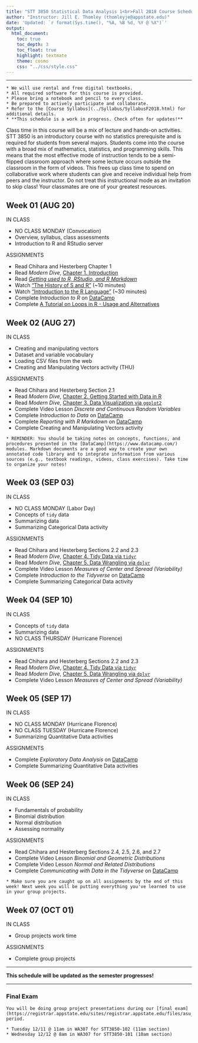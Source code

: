 ```yaml
---
title: "STT 3850 Statistical Data Analysis 1<br>Fall 2018 Course Schedule"
author: "Instructor: Jill E. Thomley (thomleyje@appstate.edu)"
date: 'Updated: `r format(Sys.time(), "%A, %B %d, %Y @ %X")`'
output: 
  html_document: 
    toc: true
    toc_depth: 3
    toc_float: true
    highlight: textmate
    theme: cosmo
    css: "../css/style.css"
---
```


<hr>

```block
* We will use rental and free digital textbooks.
* All required software for this course is provided.
* Please bring a notebook and pencil to every class.
* Be prepared to actively participate and collaborate.
* Refer to the [Course Syllabus](../Syllabus/SyllabusF2018.html) for additional details.
* **This schedule is a work in progress. Check often for updates!**
```

Class time in this course will be a mix of lecture and hands-on activities. STT 3850 is an introductory course with no statistics prerequisite and is required for students from several majors. Students come into the course with a broad mix of mathematics, statistics, and programming skills. This means that the most effective mode of instruction tends to be a semi-flipped classroom approach where some lecture occurs outside the classroom in the form of videos. This frees up class time to spend on collaborative work where students can give and receive individual help from peers and the instructor. Do not treat this instructional mode as an invitation to skip class! Your classmates are one of your greatest resources.

## Week 01 (AUG 20)

IN CLASS

   * NO CLASS MONDAY (Convocation)
   * Overview, syllabus, class assessments
   * Introduction to R and RStudio server

ASSIGNMENTS

   * Read Chihara and Hesterberg Chapter 1
   * Read _Modern Dive_, [Chapter 1. Introduction](https://moderndive.com/index.html)
   * Read [_Getting used to R, RStudio, and R Markdown_](https://ismayc.github.io/rbasics-book/)
   * Watch ["The History of S and R"](https://youtu.be/jk9S3RTAl38) (~10 minutes)
   * Watch ["Introduction to the R Language"](https://youtu.be/APm4SxJx0eg) (~30 minutes)
   * Complete _Introduction to R_ on [DataCamp](https://www.datacamp.com/)
   * Complete [A Tutorial on Loops in R - Usage and Alternatives](https://www.datacamp.com/community/tutorials/tutorial-on-loops-in-r)


## Week 02 (AUG 27)

IN CLASS

   * Creating and manipulating vectors
   * Dataset and variable vocabulary
   * Loading CSV files from the web
   * Creating and Manipulating Vectors activity (THU)
   
ASSIGNMENTS

   * Read Chihara and Hesterberg Section 2.1
   * Read _Modern Dive_, [Chapter 2. Getting Started with Data in R](https://moderndive.com/2-getting-started.html)
   * Read _Modern Dive_, [Chapter 3. Data Visualization via `ggplot2`](https://moderndive.com/3-viz.html)
   * Complete Video Lesson _Discrete and Continuous Random Variables_
   * Complete _Introduction to Data_ on [DataCamp](https://www.datacamp.com/)
   * Complete _Reporting with R Markdown_ on [DataCamp](https://www.datacamp.com/)
   * Complete Creating and Manipulating Vectors activity 
   
```block
* REMINDER: You should be taking notes on concepts, functions, and procedures presented in the [DataCamp](https://www.datacamp.com/) modules. Markdown documents are a good way to create your own annotated code library and to integrate information from various sources (e.g., textbook readings, videos, class exercises). Take time to organize your notes!
```


## Week 03 (SEP 03)

IN CLASS

   * NO CLASS MONDAY (Labor Day)
   * Concepts of `tidy` data
   * Summarizing data
   * Summarizing Categorical Data activity
   
ASSIGNMENTS

   * Read Chihara and Hesterberg Sections 2.2 and 2.3
   * Read _Modern Dive_, [Chapter 4. Tidy Data via `tidyr`](https://moderndive.com/4-tidy.html)
   * Read _Modern Dive_, [Chapter 5. Data Wrangling via `dplyr`](https://moderndive.com/5-wrangling.html)
   * Complete Video Lesson _Measures of Center and Spread (Variability)_
   * Complete _Introduction to the Tidyverse_ on [DataCamp](https://www.datacamp.com/)
   * Complete Summarizing Categorical Data activity 

## Week 04 (SEP 10)

IN CLASS

   * Concepts of `tidy` data
   * Summarizing data
   * NO CLASS THURSDAY (Hurricane Florence)
   
ASSIGNMENTS

   * Read Chihara and Hesterberg Sections 2.2 and 2.3
   * Read _Modern Dive_, [Chapter 4. Tidy Data via `tidyr`](https://moderndive.com/4-tidy.html)
   * Read _Modern Dive_, [Chapter 5. Data Wrangling via `dplyr`](https://moderndive.com/5-wrangling.html)
   * Complete Video Lesson _Measures of Center and Spread (Variability)_


## Week 05 (SEP 17)

IN CLASS

   * NO CLASS MONDAY (Hurricane Florence)
   * NO CLASS TUESDAY (Hurricane Florence)
   * Summarizing Quantitative Data activities
   
ASSIGNMENTS
 
   * Complete _Exploratory Data Analysis_ on [DataCamp](https://www.datacamp.com/)
   * Complete Summarizing Quantitative Data activities 


## Week 06 (SEP 24)

IN CLASS

   * Fundamentals of probability
   * Binomial distribution
   * Normal distribution
   * Assessing normality

ASSIGNMENTS

   * Read Chihara and Hesterberg Sections 2.4, 2.5, 2.6, and 2.7
   * Complete Video Lesson _Binomial and Geometric Distributions_
   * Complete Video Lesson _Normal and Related Distributions_
   * Complete _Communicating with Data in the Tidyverse_ on [DataCamp](https://www.datacamp.com/)

```block
* Make sure you are caught up on all assignments by the end of this week! Next week you will be putting everything you've learned to use in your group projects.
```


## Week 07 (OCT 01)  

IN CLASS

   * Group projects work time
   
ASSIGNMENTS

   * Complete group projects
   
<hr>

__This schedule will be updated as the semester progresses!__

<hr>


### Final Exam

```block
You will be doing group project presentations during our [final exam](https://registrar.appstate.edu/sites/registrar.appstate.edu/files/asu_fall_2018_exam_schedule_final.pdf) period.

* Tuesday 12/11 @ 11am in WA307 for STT3850-102 (11am section)
* Wednesday 12/12 @ 8am in WA307 for STT3850-101 (10am section)
```
